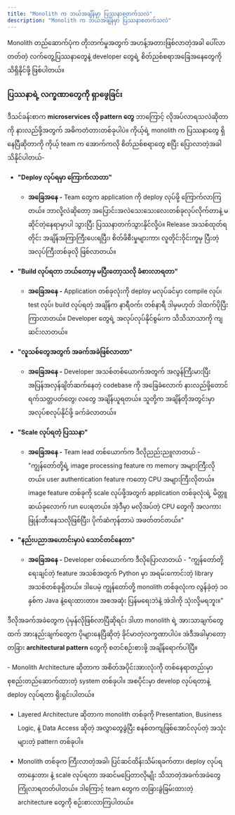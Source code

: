 ```yaml
---
title: "Monolith က ဘယ်အချိန်မှာ ပြဿနာစတက်သလဲ"
description: "Monolith က ဘယ်အချိန်မှာ ပြဿနာစတက်သလဲ"
---
```



<Aside title="ရည်ရွယ်ချက်">
Monolith တည်ဆောက်ပုံက တိုးတက်မှုအတွက် အဟန့်အတားဖြစ်လာတဲ့အခါ ပေါ်လာတတ်တဲ့ လက်တွေ့ပြဿနာတွေနဲ့ developer တွေရဲ့ စိတ်ညစ်စရာအခြေအနေတွေကို သိရှိနိုင်ဖို့ ဖြစ်ပါတယ်။
</Aside>

### ပြဿနာရဲ့ လက္ခဏာတွေကို ရှာဖွေခြင်း
ဒီသင်ခန်းစာက **microservices လို pattern တွေ** ဘာကြောင့် လိုအပ်လာရသလဲဆိုတာကို နားလည်ဖို့အတွက် အဓိကတံတားတစ်ခုပါပဲ။ ကိုယ့်ရဲ့ monolith က ပြဿနာတွေ ရှိနေပြီဆိုတာကို ကိုယ့် team က အောက်ကလို စိတ်ညစ်စရာတွေ စပြီး ပြောလာတဲ့အခါ သိနိုင်ပါတယ်-

- **"Deploy လုပ်ရမှာ ကြောက်လာတာ"**
    - **အခြေအနေ -** Team တွေက application ကို deploy လုပ်ဖို့ ကြောက်လာကြတယ်။ ဘာလို့လဲဆိုတော့ အပြောင်းအလဲသေးသေးလေးတစ်ခုလုပ်လိုက်တာနဲ့ မဆိုင်တဲ့နေရာမှာပါ သွားပြီး ပြဿနာတက်သွားနိုင်လို့ပဲ။ Release အသစ်ထုတ်ရတိုင်း အချိန်အကြာကြီးပေးရပြီး၊ စိတ်ဖိစီးမှုများကာ၊ လူတိုင်းဝိုင်းကူမှ ပြီးတဲ့ အလုပ်ကြီးတစ်ခုလို ဖြစ်လာတယ်။

- **"Build လုပ်ရတာ ဘယ်တော့မှ မပြီးတော့သလို ခံစားလာရတာ"**
    - **အခြေအနေ -** Application တစ်ခုလုံးကို deploy မလုပ်ခင်မှာ compile လုပ်၊ test လုပ်၊ build လုပ်ရတဲ့ အချိန်က နာရီဝက်၊ တစ်နာရီ ဒါမှမဟုတ် ဒါထက်ပိုပြီး ကြာလာတယ်။ Developer တွေရဲ့ အလုပ်လုပ်နိုင်စွမ်းက သိသိသာသာကို ကျဆင်းလာတယ်။

- **"လူသစ်တွေအတွက် အခက်အခဲဖြစ်လာတာ"**
    - **အခြေအနေ -** Developer အသစ်တစ်ယောက်အတွက် အလွန်ကြီးမားပြီး အပြန်အလှန်ချိတ်ဆက်နေတဲ့ codebase ကို အခြေခံလောက် နားလည်ဖို့တောင် ရက်သတ္တပတ်တွေ၊ လတွေ အချိန်ယူရတယ်။ သူတို့က အချိန်တိုအတွင်းမှာ အလုပ်စလုပ်နိုင်ဖို့ ခက်ခဲလာတယ်။

- **"Scale လုပ်ရတဲ့ ပြဿနာ"**
    - **အခြေအနေ -** Team lead တစ်ယောက်က ဒီလိုညည်းညူလာတယ် - "ကျွန်တော်တို့ရဲ့ image processing feature က memory အများကြီးလိုတယ်။ user authentication feature ကတော့ CPU အများကြီးလိုတယ်။ image feature တစ်ခုကို scale လုပ်ဖို့အတွက် application တစ်ခုလုံးရဲ့ မိတ္တူ ဆယ်ခုလောက် run ပေးရတယ်။ အဲ့ဒီမှာ မလိုအပ်တဲ့ CPU တွေကို အလကားဖြုန်းတီးနေသလိုဖြစ်ပြီး၊ ပိုက်ဆံကုန်တာပဲ အဖတ်တင်တယ်။"

- **"နည်းပညာအဟောင်းမှာပဲ သောင်တင်နေတာ"**
    - **အခြေအနေ -** Developer တစ်ယောက်က ဒီလိုပြောလာတယ် - "ကျွန်တော်တို့ရေးချင်တဲ့ feature အသစ်အတွက် Python မှာ အရမ်းကောင်းတဲ့ library အသစ်တစ်ခုရှိတယ်။ ဒါပေမဲ့ ကျွန်တော်တို့ monolith တစ်ခုလုံးက လွန်ခဲ့တဲ့ ၁၀ နှစ်က Java နဲ့ရေးထားတာ။ အစအဆုံး ပြန်မရေးဘဲနဲ့ အဲဒါကို သုံးလို့မရဘူး။"

ဒီလိုအခက်အခဲတွေက ပုံမှန်လိုဖြစ်လာပြီဆိုရင်၊ ဒါဟာ monolith ရဲ့ အားသာချက်တွေထက် အားနည်းချက်တွေက ပိုများနေပြီဆိုတဲ့ ခိုင်မာတဲ့လက္ခဏာပါပဲ။ အဲဒီအခါမှာတော့ တခြား **architectural pattern** တွေကို စတင်စဉ်းစားဖို့ အချိန်ရောက်ပါပြီ။

<Aside  titiel="အနှစ်ချုပ်">
- Monolith Architecture ဆိုတာက အစိတ်အပိုင်းအားလုံးကို တစ်နေရာတည်းမှာ စုစည်းတည်ဆောက်ထားတဲ့ system တစ်ခုပါ။ အစပိုင်းမှာ develop လုပ်ရတာနဲ့ deploy လုပ်ရတာ ရိုးရှင်းပါတယ်။

- Layered Architecture ဆိုတာက monolith တစ်ခုကို Presentation, Business Logic, နဲ့ Data Access ဆိုတဲ့ အလွှာတွေခွဲပြီး စနစ်တကျဖြစ်အောင်လုပ်တဲ့ အသုံးများတဲ့ pattern တစ်ခုပါ။

- Monolith တစ်ခုက ကြီးလာတဲ့အခါ၊ ပြင်ဆင်ထိန်းသိမ်းရခက်တာ၊ deploy လုပ်ရတာနှေးတာ၊ နဲ့ scale လုပ်ရတာ အဆင်မပြေတာလိုမျိုး သိသာတဲ့အခက်အခဲတွေ ကြုံလာရတတ်ပါတယ်။ ဒါကြောင့် team တွေက တခြားခွဲခြမ်းထားတဲ့ architecture တွေကို စဉ်းစားလာကြပါတယ်။
</Aside>